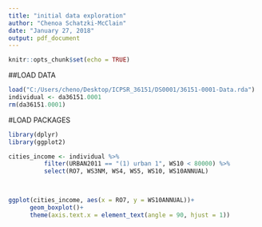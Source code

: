 ```yaml
---
title: "initial data exploration"
author: "Chenoa Schatzki-McClain"
date: "January 27, 2018"
output: pdf_document
---
```


```r
knitr::opts_chunk$set(echo = TRUE)
```


##LOAD DATA

```r

load("C:/Users/cheno/Desktop/ICPSR_36151/DS0001/36151-0001-Data.rda")
individual <- da36151.0001
rm(da36151.0001)
```

#LOAD PACKAGES
```r
library(dplyr)
library(ggplot2)


```



```r

cities_income <- individual %>%
          filter(URBAN2011 == "(1) urban 1", WS10 < 80000) %>%
          select(RO7, WS3NM, WS4, WS5, WS10, WS10ANNUAL)
         


ggplot(cities_income, aes(x = RO7, y = WS10ANNUAL))+
      geom_boxplot()+
      theme(axis.text.x = element_text(angle = 90, hjust = 1))


```
